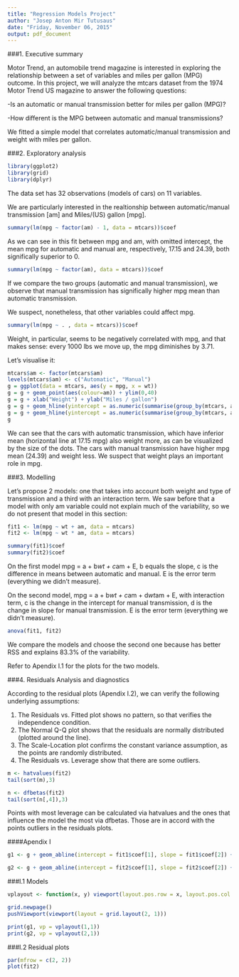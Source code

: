 ```yaml
---
title: "Regression Models Project"
author: "Josep Anton Mir Tutusaus"
date: "Friday, November 06, 2015"
output: pdf_document
---
```


###1. Executive summary

Motor Trend, an automobile trend magazine is interested in exploring the relationship between a set of variables and miles per gallon (MPG) outcome. In this project, we will analyze the mtcars dataset from the 1974 Motor Trend US magazine to answer the following questions:

-Is an automatic or manual transmission better for miles per gallon (MPG)?

-How different is the MPG between automatic and manual transmissions?

We fitted a simple model that correlates automatic/manual transmission and weight with miles per gallon.

###2. Exploratory analysis

```r
library(ggplot2)
library(grid)
library(dplyr)
```

The data set has 32 observations (models of cars) on 11 variables.

We are particularly interested in the realtionship between automatic/manual transmission [am] and Miles/(US) gallon [mpg].

```r
summary(lm(mpg ~ factor(am) - 1, data = mtcars))$coef
```
As we can see in this fit between mpg and am, with omitted intercept, the mean mpg for automatic and manual are, respectively, 17.15 and 24.39, both significally superior to 0.

```r
summary(lm(mpg ~ factor(am), data = mtcars))$coef
```
If we compare the two groups (automatic and manual transmission), we observe that manual transmission has significally higher mpg mean than automatic transmission.

We suspect, nonetheless, that other variables could affect mpg.
```r
summary(lm(mpg ~ . , data = mtcars))$coef
```
Weight, in particular, seems to be negatively correlated with mpg, and that makes sense: every 1000 lbs we move up, the mpg diminishes by 3.71.

Let's visualise it:

```r
mtcars$am <- factor(mtcars$am)
levels(mtcars$am) <- c("Automatic", "Manual")
g = ggplot(data = mtcars, aes(y = mpg, x = wt))
g = g + geom_point(aes(colour=am)) + ylim(0,40)
g = g + xlab("Weight") + ylab("Miles / gallon")
g = g + geom_hline(yintercept = as.numeric(summarise(group_by(mtcars, am), mean(mpg))[1,2]), color = "dark orange", size = 1)
g = g + geom_hline(yintercept = as.numeric(summarise(group_by(mtcars, am), mean(mpg))[2,2]), color = "light blue", size = 1)
g
```
We can see that the cars with automatic transmission, which have inferior mean (horizontal line at 17.15 mpg) also weight more, as can be visualized by the size of the dots. The cars with manual transmission have higher mpg mean (24.39) and weight less. We suspect that weight plays an important role in mpg.

###3. Modelling

Let's propose 2 models: one that takes into account both weight and type of transmission and a third with an interaction term. We saw before that a model with only am variable could not explain much of the variability, so we do not present that model in this section:

```r
fit1 <- lm(mpg ~ wt + am, data = mtcars)
fit2 <- lm(mpg ~ wt * am, data = mtcars)

summary(fit1)$coef
summary(fit2)$coef

```

On the first model mpg = a + b*wt + c*am + E, b equals the slope, c is the difference in means between automatic and manual. E is the error term (everything we didn't measure).

On the second model, mpg = a + b*wt + c*am + d*wt*am + E, with interaction term, c is the change in the intercept for manual transmission, d is the change in slope for manual transmission. E is the error term (everything we didn't measure).

```r
anova(fit1, fit2) 
```

We compare the models and choose the second one because has better RSS and explains 83.3% of the variability.

Refer to Apendix I.1 for the plots for the two models.

###4. Residuals Analysis and diagnostics

According to the residual plots (Apendix I.2), we can verify the following underlying assumptions:

1. The Residuals vs. Fitted plot shows no pattern, so that verifies the independence condition.
2. The Normal Q-Q plot shows that the residuals are normally distributed (plotted around the line).
3. The Scale-Location plot confirms the constant variance assumption, as the points are randomly distributed.
4. The Residuals vs. Leverage show that there are some outliers.

```r
m <- hatvalues(fit2)
tail(sort(m),3)

n <- dfbetas(fit2)
tail(sort(n[,4]),3)
```

Points with most leverage can be calculated via hatvalues and the ones that influence the model the most via dfbetas. Those are in accord with the points outliers in the residuals plots.

####Apendix I

```r
g1 <- g + geom_abline(intercept = fit1$coef[1], slope = fit1$coef[2]) + geom_abline(intercept = fit1$coef[1] + fit1$coef[3], slope = fit1$coef[2]) + ggtitle("First model")
```

```r
g2 <- g + geom_abline(intercept = fit2$coef[1], slope = fit2$coef[2]) + geom_abline(intercept = fit2$coef[1] + fit2$coef[3], slope = fit2$coef[2] + fit2$coef[4]) + ggtitle("Second model")
```

###I.1 Models

```r
vplayout <- function(x, y) viewport(layout.pos.row = x, layout.pos.col = y)

grid.newpage()
pushViewport(viewport(layout = grid.layout(2, 1)))

print(g1, vp = vplayout(1,1))
print(g2, vp = vplayout(2,1))
```

###I.2 Residual plots

```r
par(mfrow = c(2, 2))
plot(fit2)
```
